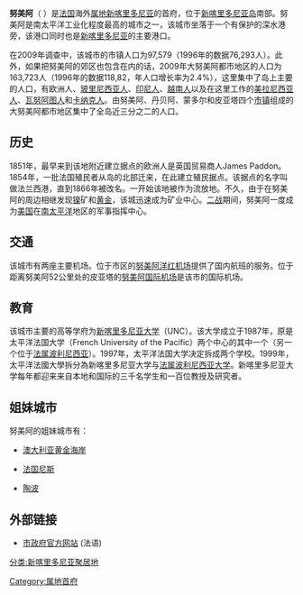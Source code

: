 {{Infobox City
|name  = 努美阿<br>Nouméa
|image_skyline          = Noumea centre 1402561139 375c811796 o.jpg
|imagesize              = 
|pushpin_map = New Caledonia
|map_caption = 努美阿在[[新喀里多尼亞|新喀里多尼亞]]的位置
|subdivision_type       = [[國家|國家]]
|subdivision_name       = {{FRA}}
|subdivision_type1   = [[屬地|屬地]]
|subdivision_name1   = {{flag|New Caledonia}}
|subdivision_type2      =  [[法国行政区划|省]]
|subdivision_name2      = [[南部省_(新喀里多尼亞)|南方省]]
|area_footnotes=<ref name=area>{{cite web|url=http://www.isee.nc/tec/atlas/telechargements/1-territoire-environnement.pdf|title=Tableaux de l'économie calédonienne, Chapitre 1 : TERRITOIRE-ENVIRONNEMENT|publisher=ISEE|year=2012|accessdate=2013-10-14|url-status=live|archiveurl=https://web.archive.org/web/20131113161955/http://www.isee.nc/tec/atlas/telechargements/1-territoire-environnement.pdf|archivedate=2013-11-13|dead-url=yes}}</ref>
|area_total_km2             = 45.7
|TotalArea_sq_mi        = 17.6
|population_as_of       = 2019年人口普查
|population_footnotes      =<ref name="isee.nc">http://www.isee.nc/component/phocadownload/category/195-donnees?download=768:la-population-legale</ref> 
|population_total       = 94,285
|population_density_km2     = 2,100
|population_density_mi2 = 5,300
|latd= 22|latm= 16|lats= 33|latNS= S
|longd= 166|longm= 27|longs= 29|longEW= E
|elevation_m              = 0-167
|elevation_ft           = 0-548
}}

'''努美阿'''（{{lang-fr|Nouméa}} {{IPA-fr|numea|}}）是[[法国|法国]]海外[[属地|属地]][[新喀里多尼亚|新喀里多尼亚]]的首府，位于[[新喀里多尼亚岛|新喀里多尼亚岛]]南部。努美阿是南太平洋工业化程度最高的城市之一，该城市坐落于一个有保护的深水港旁，该港口同时也是[[新喀里多尼亚|新喀里多尼亚]]的主要港口。

在2009年调查中，该城市的市镇人口为97,579（1996年的数据76,293人）。此外，如果把努美阿的郊区也包含在内的话，2009年大努美阿都市地区的人口为163,723人（1996年的数据118,82，年人口增长率为2.4%），这里集中了岛上主要的人口，有欧洲人、[[玻里尼西亚人|玻里尼西亚人]]、[[印尼人|印尼人]]、[[越南人|越南人]]以及在这里工作的[[美拉尼西亚人|美拉尼西亚人]]、[[瓦努阿图人|瓦努阿图人]]和[[卡纳克人|卡纳克人]]。由努美阿、丹贝阿、蒙多尔和皮亚塔四个[[市镇_(法国)|市镇]]组成的大努美阿都市地区集中了全岛近三分之二的人口。

== 历史 ==
1851年，最早来到该地附近建立据点的欧洲人是英国贸易商人James Paddon。1854年，一批法国殖民者从岛的北部迁来，在此建立殖民据点。该据点的名字叫做法兰西港，直到1866年被改名。一开始该地被作为流放地。不久，由于在努美阿的周边相继发现[[镍|镍]]矿和[[黄金|黄金]]，该城迅速成为矿业中心。[[二战|二战]]期间，努美阿一度成为[[美国|美国]]在[[南太平洋|南太平洋]]地区的军事指挥中心。

== 交通 ==
该城市有两座主要机场。位于市区的[[努美阿洋红机场|努美阿洋红机场]]提供了国内航班的服务。位于距离努美阿52公里处的皮亚塔的[[努美阿国际机场|努美阿国际机场]]是该市的国际机场。

== 教育 ==
该城市主要的高等学府为[[新喀里多尼亚大学|新喀里多尼亚大学]]（UNC）。该大学成立于1987年，原是太平洋法国大学（French University of the Pacific）两个中心的其中一个（另一个位于[[法属波利尼西亚|法属波利尼西亚]]）。1997年，太平洋法国大学决定拆成两个学校。1999年，太平洋法國大學拆分為新喀里多尼亚大学与[[法属波利尼西亚大学|法属波利尼西亚大学]]。新喀里多尼亚大学每年都迎来来自本地和国际的三千名学生和一百位教授及研究者。

== 姐妹城市 ==
努美阿的姐妹城市有：
* {{flagicon|AUS}} [[澳大利亚|澳大利亚]][[黄金海岸_(澳大利亚)|黄金海岸]]
* {{flagicon|FRA}} [[法国|法国]][[尼斯|尼斯]]
* {{NZL}}[[陶波|陶波]]

== 外部链接 ==
* [http://www.ville-noumea.nc/vivre/default.asp 市政府官方网站] (法语)

{{commons|Nouméa}}
{{新喀里多尼亞行政區劃}}
{{coord|22|16|33|S|166|27|29|E|region:PF_type:city(91368)|display=title}}

{{Authority control}}
[[分类:新喀里多尼亚聚居地|分类:新喀里多尼亚聚居地]]
[[Category:属地首府|Category:属地首府]]